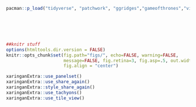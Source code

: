 ```R



pacman::p_load("tidyverse", "patchwork", "ggridges","gameofthrones","viridis", "here", "lubridate", "stevemisc", "xaringanExtra", "flair", "countdown","hrbrthemes","ggthemes", "vembedr", "gtExtras", "gt", "AllenMisc")






##knitr stuff
options(htmltools.dir.version = FALSE)
knitr::opts_chunk$set(fig.path="figs/", echo=FALSE, warning=FALSE, 
                      message=FALSE, fig.retina=3, fig.asp=.5, out.width='100%', fig.showtext = TRUE, comment = NULL,
                      fig.align = "center")

xaringanExtra::use_panelset()
xaringanExtra::use_share_again()
xaringanExtra::style_share_again()
xaringanExtra::use_tachyons()
xaringanExtra::use_tile_view()

```

```css
```

```css
```




